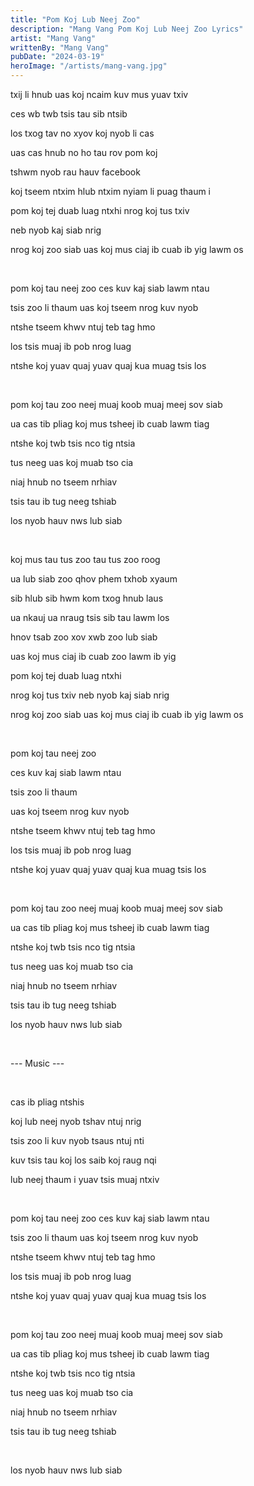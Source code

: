 ```yaml
---
title: "Pom Koj Lub Neej Zoo"
description: "Mang Vang Pom Koj Lub Neej Zoo Lyrics"
artist: "Mang Vang"
writtenBy: "Mang Vang"
pubDate: "2024-03-19"
heroImage: "/artists/mang-vang.jpg"
---
```


txij li hnub uas koj ncaim kuv mus yuav txiv

ces wb twb tsis tau sib ntsib

los txog tav no xyov koj nyob li cas

uas cas hnub no ho tau rov pom koj

tshwm nyob rau hauv facebook

koj tseem ntxim hlub ntxim nyiam li puag thaum i

pom koj tej duab luag ntxhi nrog koj tus txiv

neb nyob kaj siab nrig

nrog koj zoo siab uas koj mus ciaj ib cuab ib yig lawm os

<br />

pom koj tau neej zoo ces kuv kaj siab lawm ntau

tsis zoo li thaum uas koj tseem nrog kuv nyob

ntshe tseem khwv ntuj teb tag hmo

los tsis muaj ib pob nrog luag

ntshe koj yuav quaj yuav quaj kua muag tsis los

<br />

pom koj tau zoo neej muaj koob muaj meej sov siab

ua cas tib pliag koj mus tsheej ib cuab lawm tiag

ntshe koj twb tsis nco tig ntsia

tus neeg uas koj muab tso cia

niaj hnub no tseem nrhiav

tsis tau ib tug neeg tshiab

los nyob hauv nws lub siab

<br />

koj mus tau tus zoo tau tus zoo roog

ua lub siab zoo qhov phem txhob xyaum

sib hlub sib hwm kom txog hnub laus

ua nkauj ua nraug tsis sib tau lawm los

hnov tsab zoo xov xwb zoo lub siab

uas koj mus ciaj ib cuab zoo lawm ib yig

pom koj tej duab luag ntxhi

nrog koj tus txiv neb nyob kaj siab nrig

nrog koj zoo siab uas koj mus ciaj ib cuab ib yig lawm os

<br />

pom koj tau neej zoo

ces kuv kaj siab lawm ntau

tsis zoo li thaum

uas koj tseem nrog kuv nyob

ntshe tseem khwv ntuj teb tag hmo

los tsis muaj ib pob nrog luag

ntshe koj yuav quaj yuav quaj kua muag tsis los

<br />

pom koj tau zoo neej muaj koob muaj meej sov siab

ua cas tib pliag koj mus tsheej ib cuab lawm tiag

ntshe koj twb tsis nco tig ntsia

tus neeg uas koj muab tso cia

niaj hnub no tseem nrhiav

tsis tau ib tug neeg tshiab

los nyob hauv nws lub siab

<br />

--- Music ---

<br />

cas ib pliag ntshis

koj lub neej nyob tshav ntuj nrig

tsis zoo li kuv nyob tsaus ntuj nti

kuv tsis tau koj los saib koj raug nqi

lub neej thaum i yuav tsis muaj ntxiv

<br />

pom koj tau neej zoo ces kuv kaj siab lawm ntau

tsis zoo li thaum uas koj tseem nrog kuv nyob

ntshe tseem khwv ntuj teb tag hmo

los tsis muaj ib pob nrog luag

ntshe koj yuav quaj yuav quaj kua muag tsis los

<br />

pom koj tau zoo neej muaj koob muaj meej sov siab

ua cas tib pliag koj mus tsheej ib cuab lawm tiag

ntshe koj twb tsis nco tig ntsia

tus neeg uas koj muab tso cia

niaj hnub no tseem nrhiav

tsis tau ib tug neeg tshiab

<br />

los nyob hauv nws lub siab
